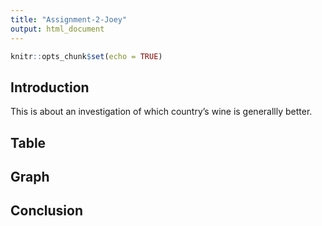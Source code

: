 ```yaml
---
title: "Assignment-2-Joey"
output: html_document
---
```


```r
knitr::opts_chunk$set(echo = TRUE)
```

## Introduction
This is about an investigation of which country's wine is generallly better.

## Table

## Graph

## Conclusion